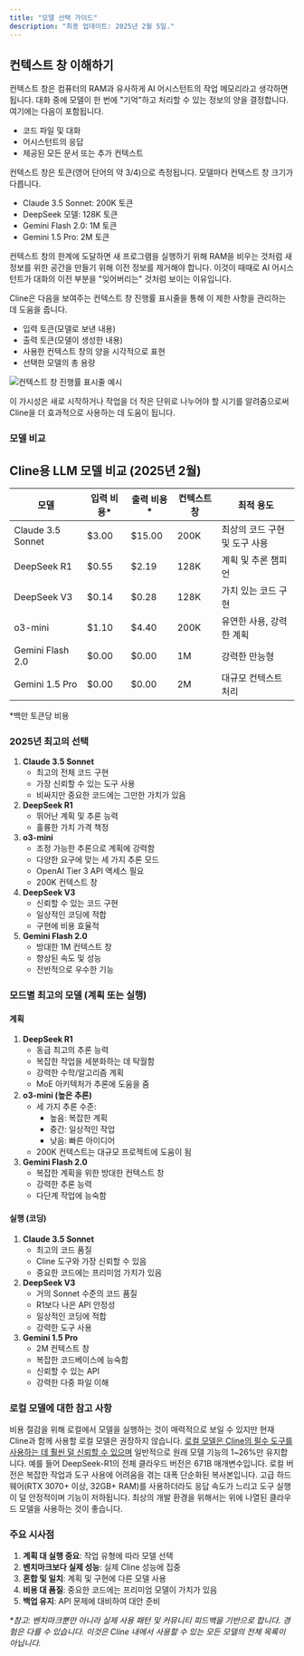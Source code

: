 ```yaml
---
title: "모델 선택 가이드"
description: "최종 업데이트: 2025년 2월 5일."
---
```


## 컨텍스트 창 이해하기

컨텍스트 창은 컴퓨터의 RAM과 유사하게 AI 어시스턴트의 작업 메모리라고 생각하면 됩니다. 대화 중에 모델이 한 번에 "기억"하고 처리할 수 있는 정보의 양을 결정합니다. 여기에는 다음이 포함됩니다.

-   코드 파일 및 대화
-   어시스턴트의 응답
-   제공된 모든 문서 또는 추가 컨텍스트

컨텍스트 창은 토큰(영어 단어의 약 3/4)으로 측정됩니다. 모델마다 컨텍스트 창 크기가 다릅니다.

-   Claude 3.5 Sonnet: 200K 토큰
-   DeepSeek 모델: 128K 토큰
-   Gemini Flash 2.0: 1M 토큰
-   Gemini 1.5 Pro: 2M 토큰

컨텍스트 창의 한계에 도달하면 새 프로그램을 실행하기 위해 RAM을 비우는 것처럼 새 정보를 위한 공간을 만들기 위해 이전 정보를 제거해야 합니다. 이것이 때때로 AI 어시스턴트가 대화의 이전 부분을 "잊어버리는" 것처럼 보이는 이유입니다.

Cline은 다음을 보여주는 컨텍스트 창 진행률 표시줄을 통해 이 제한 사항을 관리하는 데 도움을 줍니다.

-   입력 토큰(모델로 보낸 내용)
-   출력 토큰(모델이 생성한 내용)
-   사용한 컨텍스트 창의 양을 시각적으로 표현
-   선택한 모델의 총 용량

<Frame caption="Cline의 컨텍스트 창 사용량 시각적 표현">
	<img
		src="https://storage.googleapis.com/cline_public_images/docs/assets/image%20(11).png"
		alt="컨텍스트 창 진행률 표시줄 예시"
	/>
</Frame>

이 가시성은 새로 시작하거나 작업을 더 작은 단위로 나누어야 할 시기를 알려줌으로써 Cline을 더 효과적으로 사용하는 데 도움이 됩니다.

### 모델 비교

## Cline용 LLM 모델 비교 (2025년 2월)

| 모델              | 입력 비용* | 출력 비용* | 컨텍스트 창 | 최적 용도                           |
| ----------------- | ------------ | ------------- | -------------- | ----------------------------------- |
| Claude 3.5 Sonnet | $3.00        | $15.00        | 200K           | 최상의 코드 구현 및 도구 사용        |
| DeepSeek R1       | $0.55        | $2.19         | 128K           | 계획 및 추론 챔피언                |
| DeepSeek V3       | $0.14        | $0.28         | 128K           | 가치 있는 코드 구현                 |
| o3-mini           | $1.10        | $4.40         | 200K           | 유연한 사용, 강력한 계획            |
| Gemini Flash 2.0  | $0.00        | $0.00         | 1M             | 강력한 만능형                      |
| Gemini 1.5 Pro    | $0.00        | $0.00         | 2M             | 대규모 컨텍스트 처리                |

*백만 토큰당 비용

### 2025년 최고의 선택

1.  **Claude 3.5 Sonnet**
    -   최고의 전체 코드 구현
    -   가장 신뢰할 수 있는 도구 사용
    -   비싸지만 중요한 코드에는 그만한 가치가 있음
2.  **DeepSeek R1**
    -   뛰어난 계획 및 추론 능력
    -   훌륭한 가치 가격 책정
3.  **o3-mini**
    -   조정 가능한 추론으로 계획에 강력함
    -   다양한 요구에 맞는 세 가지 추론 모드
    -   OpenAI Tier 3 API 액세스 필요
    -   200K 컨텍스트 창
4.  **DeepSeek V3**
    -   신뢰할 수 있는 코드 구현
    -   일상적인 코딩에 적합
    -   구현에 비용 효율적
5.  **Gemini Flash 2.0**
    -   방대한 1M 컨텍스트 창
    -   향상된 속도 및 성능
    -   전반적으로 우수한 기능

### 모드별 최고의 모델 (계획 또는 실행)

#### 계획

1.  **DeepSeek R1**
    -   동급 최고의 추론 능력
    -   복잡한 작업을 세분화하는 데 탁월함
    -   강력한 수학/알고리즘 계획
    -   MoE 아키텍처가 추론에 도움을 줌
2.  **o3-mini (높은 추론)**
    -   세 가지 추론 수준:
        -   높음: 복잡한 계획
        -   중간: 일상적인 작업
        -   낮음: 빠른 아이디어
    -   200K 컨텍스트는 대규모 프로젝트에 도움이 됨
3.  **Gemini Flash 2.0**
    -   복잡한 계획을 위한 방대한 컨텍스트 창
    -   강력한 추론 능력
    -   다단계 작업에 능숙함

#### 실행 (코딩)

1.  **Claude 3.5 Sonnet**
    -   최고의 코드 품질
    -   Cline 도구와 가장 신뢰할 수 있음
    -   중요한 코드에는 프리미엄 가치가 있음
2.  **DeepSeek V3**
    -   거의 Sonnet 수준의 코드 품질
    -   R1보다 나은 API 안정성
    -   일상적인 코딩에 적합
    -   강력한 도구 사용
3.  **Gemini 1.5 Pro**
    -   2M 컨텍스트 창
    -   복잡한 코드베이스에 능숙함
    -   신뢰할 수 있는 API
    -   강력한 다중 파일 이해

### 로컬 모델에 대한 참고 사항

비용 절감을 위해 로컬에서 모델을 실행하는 것이 매력적으로 보일 수 있지만 현재 Cline과 함께 사용할 로컬 모델은 권장하지 않습니다. [로컬 모델은 Cline의 필수 도구를 사용하는 데 훨씬 덜 신뢰할 수 있으며](https://docs.cline.bot/running-models-locally/read-me-first) 일반적으로 원래 모델 기능의 1~26%만 유지합니다. 예를 들어 DeepSeek-R1의 전체 클라우드 버전은 671B 매개변수입니다. 로컬 버전은 복잡한 작업과 도구 사용에 어려움을 겪는 대폭 단순화된 복사본입니다. 고급 하드웨어(RTX 3070+ 이상, 32GB+ RAM)를 사용하더라도 응답 속도가 느리고 도구 실행이 덜 안정적이며 기능이 저하됩니다. 최상의 개발 환경을 위해서는 위에 나열된 클라우드 모델을 사용하는 것이 좋습니다.

### 주요 시사점

1.  **계획 대 실행 중요**: 작업 유형에 따라 모델 선택
2.  **벤치마크보다 실제 성능**: 실제 Cline 성능에 집중
3.  **혼합 및 일치**: 계획 및 구현에 다른 모델 사용
4.  **비용 대 품질**: 중요한 코드에는 프리미엄 모델이 가치가 있음
5.  **백업 유지**: API 문제에 대비하여 대안 준비

_\*참고: 벤치마크뿐만 아니라 실제 사용 패턴 및 커뮤니티 피드백을 기반으로 합니다. 경험은 다를 수 있습니다. 이것은 Cline 내에서 사용할 수 있는 모든 모델의 전체 목록이 아닙니다._
